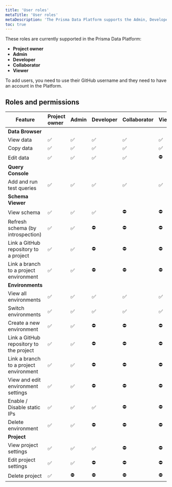 ```yaml
---
title: 'User roles'
metaTitle: 'User roles'
metaDescription: 'The Prisma Data Platform supports the Admin, Developer, Collaborator, and Viewer roles that you can assign to your team members and control which parts of the project they can only view and also edit.'
toc: true
---
```


<TopBlock>

These roles are currently supported in the Prisma Data Platform:

- **Project owner**
- **Admin**
- **Developer**
- **Collaborator**
- **Viewer**

To add users, you need to use their GitHub username and they need to have an account in the Platform.

</TopBlock>

## Roles and permissions

| Feature                                 | Project owner | Admin | Developer | Collaborator | Viewer |
| --------------------------------------- | :------------ | :---- | :-------- | :----------- | :----- |
| **Data Browser**                        |               |       |           |              |        |
| View data                               | ✅            | ✅    | ✅        | ✅           | ✅     |
| Copy data                               | ✅            | ✅    | ✅        | ✅           | ✅     |
| Edit data                               | ✅            | ✅    | ✅        | ✅           | ⛔️    |
| **Query Console**                       |               |       |           |              |        |
| Add and run test queries                | ✅            | ✅    | ✅        | ✅           | ✅     |
| **Schema Viewer**                       |               |       |           |              |        |
| View schema                             | ✅            | ✅    | ✅        | ⛔️          | ⛔️    |
| Refresh schema (by introspection)       | ✅            | ✅    | ⛔️       | ⛔️          | ⛔️    |
| Link a GitHub repository to a project   | ✅            | ✅    | ⛔️       | ⛔️          | ⛔️    |
| Link a branch to a project environment  | ✅            | ✅    | ⛔️       | ⛔️          | ⛔️    |
| **Environments**                        |               |       |           |              |        |
| View all environments                   | ✅            | ✅    | ✅        | ✅           | ✅     |
| Switch environments                     | ✅            | ✅    | ✅        | ✅           | ✅     |
| Create a new environment                | ✅            | ✅    | ⛔️       | ⛔️          | ⛔️    |
| Link a GitHub repository to the project | ✅            | ✅    | ⛔️       | ⛔️          | ⛔️    |
| Link a branch to a project environment  | ✅            | ✅    | ⛔️       | ⛔️          | ⛔️    |
| View and edit environment settings      | ✅            | ✅    | ⛔️       | ⛔️          | ⛔️    |
| Enable / Disable static IPs             | ✅            | ✅    | ✅        | ⛔️          | ⛔️    |
| Delete environment                      | ✅            | ✅    | ⛔️       | ⛔️          | ⛔️    |
| **Project**                             |               |       |           |              |        |
| View project settings                   | ✅            | ✅    | ✅        | ⛔️          | ⛔️    |
| Edit project settings                   | ✅            | ✅    | ⛔️       | ⛔️          | ⛔️    |
| Delete project                          | ✅            | ⛔️   | ⛔️       | ⛔️          | ⛔️    |
